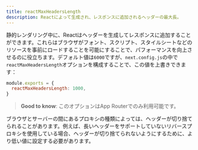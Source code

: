 ```yaml
---
title: reactMaxHeadersLength
description: Reactによって生成され、レスポンスに追加されるヘッダーの最大長。
---
```


静的レンダリング中に、Reactはヘッダーを生成してレスポンスに追加することができます。これらはブラウザがフォント、スクリプト、スタイルシートなどのリソースを事前にロードすることを可能にすることで、パフォーマンスを向上させるのに役立ちます。デフォルト値は`6000`ですが、`next.config.js`の中で`reactMaxHeadersLength`オプションを構成することで、この値を上書きできます：

```js filename="next.config.js"
module.exports = {
  reactMaxHeadersLength: 1000,
}
```

> **Good to know**: このオプションはApp Routerでのみ利用可能です。

ブラウザとサーバーの間にあるプロキシの種類によっては、ヘッダーが切り捨てられることがあります。例えば、長いヘッダーをサポートしていないリバースプロキシを使用している場合、ヘッダーが切り捨てられないようにするために、より低い値に設定する必要があります。